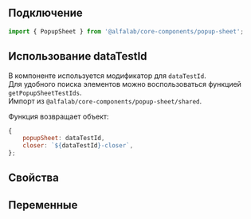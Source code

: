 
## Подключение

```jsx
import { PopupSheet } from '@alfalab/core-components/popup-sheet';
```

## Использование dataTestId

В компоненте используется модификатор для `dataTestId`.  
Для удобного поиска элементов можно воспользоваться функцией `getPopupSheetTestIds`.  
Импорт из `@alfalab/core-components/popup-sheet/shared`.

Функция возвращает объект:

```jsx
{
    popupSheet: dataTestId, 
    closer: `${dataTestId}-closer`,
};
```

## Свойства

<ArgsTable of={PopupSheet} />

## Переменные

<CssVars css={styles} />
